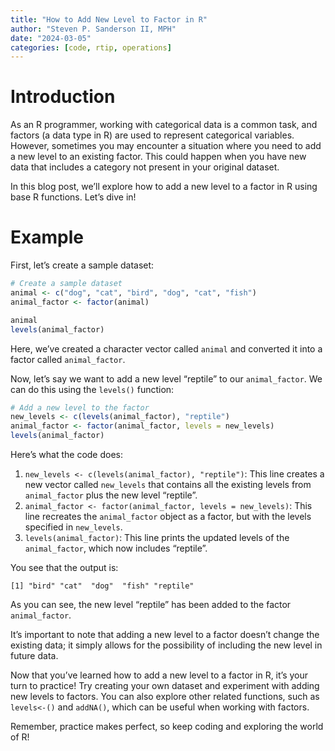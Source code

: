 ```yaml
---
title: "How to Add New Level to Factor in R"
author: "Steven P. Sanderson II, MPH"
date: "2024-03-05"
categories: [code, rtip, operations]
---
```


# Introduction

As an R programmer, working with categorical data is a common task, and factors (a data type in R) are used to represent categorical variables. However, sometimes you may encounter a situation where you need to add a new level to an existing factor. This could happen when you have new data that includes a category not present in your original dataset.

In this blog post, we'll explore how to add a new level to a factor in R using base R functions. Let's dive in!

# Example

First, let's create a sample dataset:

```r
# Create a sample dataset
animal <- c("dog", "cat", "bird", "dog", "cat", "fish")
animal_factor <- factor(animal)

animal
levels(animal_factor)
```

Here, we've created a character vector called `animal` and converted it into a factor called `animal_factor`.

Now, let's say we want to add a new level "reptile" to our `animal_factor`. We can do this using the `levels()` function:

```r
# Add a new level to the factor
new_levels <- c(levels(animal_factor), "reptile")
animal_factor <- factor(animal_factor, levels = new_levels)
levels(animal_factor)
```

Here's what the code does:

1. `new_levels <- c(levels(animal_factor), "reptile")`: This line creates a new vector called `new_levels` that contains all the existing levels from `animal_factor` plus the new level "reptile".
2. `animal_factor <- factor(animal_factor, levels = new_levels)`: This line recreates the `animal_factor` object as a factor, but with the levels specified in `new_levels`.
3. `levels(animal_factor)`: This line prints the updated levels of the `animal_factor`, which now includes "reptile".

You see that the output is:

```
[1] "bird" "cat"  "dog"  "fish" "reptile"
```

As you can see, the new level "reptile" has been added to the factor `animal_factor`.

It's important to note that adding a new level to a factor doesn't change the existing data; it simply allows for the possibility of including the new level in future data.

Now that you've learned how to add a new level to a factor in R, it's your turn to practice! Try creating your own dataset and experiment with adding new levels to factors. You can also explore other related functions, such as `levels<-()` and `addNA()`, which can be useful when working with factors.

Remember, practice makes perfect, so keep coding and exploring the world of R!
